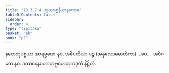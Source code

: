 ```yaml
---
title: "13.3.7.4 ပစ္စယပစ္စနီယာနုလောမ"
tableOfContents: false
sidebar:
  order: 4
type: "tipitaka"
basket: "ab"
book: "p2"
---
```



<DynamicBreadcrumb />

<Division number="92" book="p2" e="ch" v="38" p="596">

<Paragraph number="4264" book="p2">
နဟေတုပစ္စယာ အာရမ္မဏေ နဝ, အဓိပတိယာ ပဉ္စ (အနုလောမမာတိကာ) …ပေ…  အဝိဂတေ နဝ.

</Paragraph>
</Division>

<Paragraph number="4265" type="center" book="p2">
ဒဿနေနပဟာတဗ္ဗဟေတုကဒုကံ နိဋ္ဌိတံ.
</Paragraph>